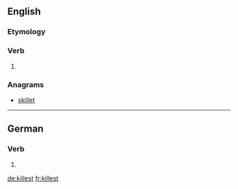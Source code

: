 ==English==

===Etymology===
{{suffix|kill|est|lang=en}}

===Verb===
{{head|en|verb form}}

# {{en-archaic second-person singular of|kill}}

===Anagrams===
* [[skillet#English|skillet]]

----

==German==

===Verb===
{{head|de|verb form}}
# {{de-verb form of|killen|2|s|k1}}

[[de:killest]]
[[fr:killest]]